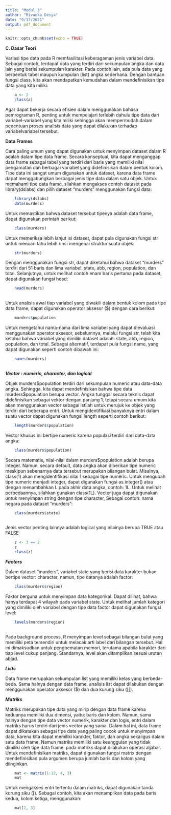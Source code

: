 ```yaml
---
title: "Modul 3"
author: "Rivanka Desya"
date: "9/17/2021"
output: pdf_document
---
```


```r
knitr::opts_chunk$set(echo = TRUE)
```

**C. Dasar Teori**

Variasi tipe data pada R memfasilitasi keberagaman jenis variabel data. Sebagai contoh, terdapat
data yang terdiri dari sekumpulan angka dan data lain yang berisi sekumpulan karakter. Pada
contoh lain, ada pula data yang berbentuk tabel maupun kumpulan (list) angka sederhana.
Dengan bantuan fungsi class, kita akan mendapatkan kemudahan dalam mendefinisikan tipe
data yang kita miliki:
```r
    a <- 2
    class(a)
```
Agar dapat bekerja secara efisien dalam menggunakan bahasa pemrograman R, penting untuk
mempelajari terlebih dahulu tipe data dari variabel-variabel yang kita miliki sehingga akan
mempermudah dalam penentuan proses analisis data yang dapat dilakukan terhadap variabelvariabel tersebut.

**Data Frames**

Cara paling umum yang dapat digunakan untuk menyimpan dataset dalam R adalah dalam tipe
data frame. Secara konseptual, kita dapat menganggap data frame sebagai tabel yang terdiri dari
baris yang memiliki nilai pengamatan dan berbagai variabel yang didefinisikan dalam bentuk
kolom. Tipe data ini sangat umum digunakan untuk dataset, karena data frame dapat
menggabungkan berbagai jenis tipe data dalam satu objek. Untuk memahami tipe data frame,
silahkan mengakses contoh dataset pada library(dslabs) dan pilih dataset "murders"
menggunakan fungsi data:

```r
    library(dslabs)
    data(murders)
```
Untuk memastikan bahwa dataset tersebut tipenya adalah data frame, dapat digunakan perintah
berikut:
```r
    class(murders)
```
Untuk memeriksa lebih lanjut isi dataset, dapat pula digunakan fungsi str untuk mencari tahu
lebih rinci mengenai struktur suatu objek:

```r
    str(murders)
```
Dengan menggunakan fungsi str, dapat diketahui bahwa dataset "murders" terdiri dari 51 baris
dan lima variabel: state, abb, region, population, dan total. Selanjutnya, untuk melihat contoh
enam baris pertama pada dataset, dapat digunakan fungsi head:
```r
    head(murders)
  
```
Untuk analisis awal tiap variabel yang diwakili dalam bentuk kolom pada tipe data frame, dapat
digunakan operator aksesor (\$) dengan cara berikut:
```r
    murders$population

```
Untuk mengetahui nama-nama dari lima variabel yang dapat dievaluasi menggunakan operator
aksesor, sebelumnya, melalui fungsi str, telah kita ketahui bahwa variabel yang dimiliki dataset
adalah: state, abb, region, population, dan total. Sebagai alternatif, terdapat pula fungsi name,
yang dapat digunakan seperti contoh dibawah ini:
```r
    names(murders)
 
```
***Vector : numeric, character, dan logical***

Objek murders\$population terdiri dari sekumpulan numeric atau data-data angka. Sehingga,
kita dapat mendefinisikan bahwa tipe data murders\$population berupa vector. Angka tunggal
secara teknis dapat didefinisikan sebagai vektor dengan panjang 1, tetapi secara umum kita akan
menggunakan vector sebagai istilah untuk merujuk ke objek yang terdiri dari beberapa entri.
Untuk mengidentifikasi banyaknya entri dalam suatu vector dapat digunakan fungsi length
seperti contoh berikut:
```r
    length(murders$population)
```    

Vector khusus ini bertipe numeric karena populasi terdiri dari data-data angka:
```r
    class(murders$population)
```    
Secara matematis, nilai-nilai dalam murders\$population adalah berupa integer. Namun,
secara default, data angka akan diberikan tipe numeric meskipun sebenarnya data tersebut
merupakan bilangan bulat. Misalnya, class(1) akan mengidentifikasi nilai 1 sebagai tipe
numeric. Untuk mengubah tipe numeric menjadi integer, dapat digunakan fungsi as.integer()
atau dengan menambahkan L pada akhir data angka, contoh: 1L. Untuk melihat perbedaannya,
silahkan gunakan class(1L).
Vector juga dapat digunakan untuk menyimpan string dengan tipe character, Sebagai contoh:
nama negara pada dataset "murders":

```r
    class(murders$state)
   
```
Jenis vector penting lainnya adalah logical yang nilainya berupa TRUE atau FALSE
```r
    z <- 3 == 2
    z
    class(z)
```
***Factors***

Dalam dataset "murders", variabel state yang berisi data karakter bukan bertipe vector: character,
namun, tipe datanya adalah factor:

```r
    class(murders$region)
```
Faktor berguna untuk menyimpan data kategorikal. Dapat dilihat, bahwa hanya terdapat 4 wilayah
pada variabel state. Untuk melihat jumlah kategori yang dimiliki oleh variabel dengan tipe data
factor dapat digunakan fungsi level:
```r
    levels(murders$region)
 
```
Pada background process, R menyimpan level sebagai bilangan bulat yang memiliki peta
tersendiri untuk melacak arti label dari bilangan tersebut. Hal ini dimaksudkan untuk
penghematan memori, terutama apabila karakter dari tiap level cukup panjang. Standarnya, level
akan ditampilkan sesuai urutan abjad.

***Lists***

Data frame merupakan sekumpulan list yang memiliki kelas yang berbeda-beda. Sama halnya
dengan data frame, analisis list dapat dilakukan dengan menggunakan operator aksesor (\$) dan
dua kurung siku ([[).

***Matriks***

Matriks merupakan tipe data yang mirip dengan data frame karena keduanya memiliki dua
dimensi, yaitu: baris dan kolom. Namun, sama halnya dengan tipe data vector numerik, karakter
dan logis, entri dalam matriks harus terdiri dari jenis vector yang sama. Dalam hal ini, data frame
dapat dikatakan sebagai tipe data yang paling cocok untuk menyimpan data, karena kita dapat
memiliki karakter, faktor, dan angka sekaligus dalam satu data frame. Namun matriks memiliki
satu keunggulan yang tidak dimiliki oleh tipe data frame: pada matriks dapat dilakukan operasi
aljabar.
Untuk mendefinisikan matriks, dapat digunakan fungsi matrix dengan mendefinisikan pula
argumen berupa jumlah baris dan kolom yang diinginkan.
```r
    mat <- matrix(1:12, 4, 3)
    mat
``` 

Untuk mengakses entri tertentu dalam matriks, dapat digunakan tanda kurung siku ([). Sebagai
contoh, kita akan menampilkan data pada baris kedua, kolom ketiga, menggunakan:
```r
    mat[2, 3]
```
